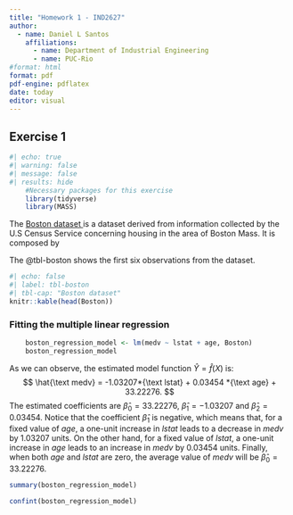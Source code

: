 ```yaml
---
title: "Homework 1 - IND2627"
author:
  - name: Daniel L Santos
    affiliations:
      - name: Department of Industrial Engineering
      - name: PUC-Rio
#format: html
format: pdf
pdf-engine: pdflatex
date: today    
editor: visual
---
```


## Exercise 1

```r
#| echo: true
#| warning: false
#| message: false
#| results: hide
    #Necessary packages for this exercise
    library(tidyverse)
    library(MASS)
```

The <a href="https://www.cs.toronto.edu/~delve/data/boston/bostonDetail.html" target="_blank"> Boston dataset </a> is a dataset derived from information collected by the U.S Census Service concerning housing in the area of Boston Mass. It is composed by

The @tbl-boston shows the first six observations from the dataset.

```r
#| echo: false
#| label: tbl-boston
#| tbl-cap: "Boston dataset"
knitr::kable(head(Boston))
```

### Fitting the multiple linear regression

```r
    boston_regression_model <- lm(medv ~ lstat + age, Boston)
    boston_regression_model
```

As we can observe, the estimated model function $\hat{Y} = \hat{f}(X)$ is: $$
\hat{\text medv} = -1.03207*{\text lstat} + 0.03454 *{\text age} + 33.22276.
$$ The estimated coefficients are $\hat{\beta}_0 = 33.22276$, $\hat{\beta}_1 = -1.03207$ and $\hat{\beta}_2 = 0.03454$. Notice that the coefficient $\hat{\beta}_1$ is negative, which means that, for a fixed value of *age*, a one-unit increase in *lstat* leads to a decrease in *medv* by $1.03207$ units. On the other hand, for a fixed value of *lstat*, a one-unit increase in *age* leads to an increase in *medv* by $0.03454$ units. Finally, when both *age* and *lstat* are zero, the average value of *medv* will be $\hat{\beta}_0 = 33.22276$.

```r
summary(boston_regression_model)
```

```r
confint(boston_regression_model)
```


